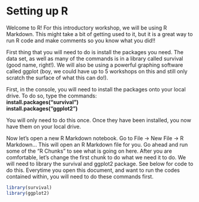 # Setting up R

Welcome to R!  For this introductory workshop, we will be using R Markdown.  This might take a bit of getting used to it, but it is a great way to run R code and make comments so you know what you did!!

First thing that you will need to do is install the packages you need.  The data set, as well as many of the commands is in a library called survival (good name, right!).  We will also be using a powerful graphing software called ggplot (boy, we could have up to 5 workshops on this and still only scratch the surface of what this can do!).

First, in the console, you will need to install the packages onto your local drive.  To do so, type the commands:  \
**install.packages("survival")**  \
**install.packages("ggplot2")**  \

You will only need to do this once.  Once they have been installed, you now have them on your local drive.

Now let's open a new R Markdown notebook.  Go to File -> New File -> R Markdown...  This will open an R Markdown file for you.  Go ahead and run some of the "R Chunks" to see what is going on here.  After you are comfortable, let's change the first chunk to do what we need it to do.  We will need to library the survival and ggplot2 package.  See below for code to do this.  Everytime you open this document, and want to run the codes contained within, you will need to do these commands first.

```r

library(survival)
library(ggplot2)

```




